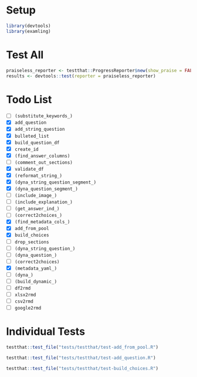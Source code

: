 # Setup

```r
library(devtools)
library(examling)

```

# Test All

```r
praiseless_reporter <- testthat::ProgressReporter$new(show_praise = FALSE)
results <- devtools::test(reporter = praiseless_reporter)

```

# Todo List

* [ ] `(substitute_keywords_)`
* [X] `add_question`
* [X] `add_string_question`
* [X] `bulleted_list`
* [X] `build_question_df`
* [X] `create_id`
* [X] `(find_answer_columns)`
* [ ] `(comment_out_sections)`
<!-- * [ ] `end_logs`
* [ ] `start_logs`
* [ ] `img2txt` -->
* [X] `validate_df`
* [X] `(reformat_string_)`
* [X] `(dyna_string_question_segment_)`
* [X] `(dyna_question_segment_)`
* [ ] `(include_image_)`
* [ ] `(include_explanation_)`
* [ ] `(get_answer_ind_)`
* [ ] `(correct2choices_)`
* [X] `(find_metadata_cols_)`
* [X] `add_from_pool`
* [X] `build_choices`
* [ ] `drop_sections`
* [ ] `(dyna_string_question_)`
* [ ] `(dyna_question_)`
* [ ] `(correct2choices)`
* [X] `(metadata_yaml_)`
* [ ] `(dyna_)`
* [ ] `(build_dynamic_)`
* [ ] `df2rmd`
* [ ] `xlsx2rmd`
* [ ] `csv2rmd`
* [ ] `google2rmd`

# Individual Tests

```r
testthat::test_file("tests/testthat/test-add_from_pool.R")

```

```r
testthat::test_file("tests/testthat/test-add_question.R")

```

```r
testthat::test_file("tests/testthat/test-build_choices.R")

```
